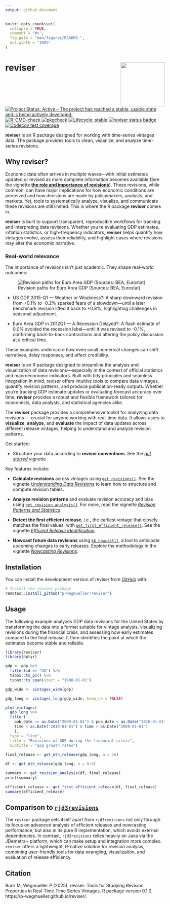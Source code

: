 ```yaml
---
output: github_document
---
```


<!-- README.md is generated from README.Rmd. Please edit that file -->

```r
knitr::opts_chunk$set(
  collapse = TRUE,
  comment = "#>",
  fig.path = "man/figures/README-",
  out.width = "100%" 
)
```

# reviser <img src="man/figures/logo.png" align="right" height="139" />

<!-- badges: start -->
[![Project Status: Active – The project has reached a stable, usable state and is being actively developed.](https://www.repostatus.org/badges/latest/active.svg)](https://www.repostatus.org/#active)
[![R-CMD-check](https://github.com/p-wegmueller/reviser/actions/workflows/R-CMD-check.yaml/badge.svg)](https://github.com/p-wegmueller/reviser/actions/workflows/R-CMD-check.yaml)
[![pkgcheck](https://github.com/p-wegmueller/reviser/workflows/pkgcheck/badge.svg)](https://github.com/p-wegmueller/reviser/actions?query=workflow%3Apkgcheck)
[![Lifecycle: stable](https://img.shields.io/badge/lifecycle-stable-green.svg)](https://lifecycle.r-lib.org/articles/stages.html#stable)
[![reviser status badge](https://marcburri.r-universe.dev/badges/reviser)](https://marcburri.r-universe.dev/reviser)
[![Codecov test coverage](https://codecov.io/gh/p-wegmueller/reviser/graph/badge.svg)](https://app.codecov.io/gh/p-wegmueller/reviser)
<!-- badges: end -->

**reviser** is an R package designed for working with time-series vintages data. The package provides tools to clean, visualize, and analyze time-series revisions.

## Why reviser?

Economic data often arrives in multiple waves—with initial estimates updated or revised as more complete information becomes available (See the vignette [**the role and importance of revisions**](https://p-wegmueller.github.io/reviser/articles/literature-review.html)). These revisions, while common, can have major implications for how economic conditions are perceived and how decisions are made by policymakers, analysts, and markets. Yet, tools to systematically analyze, visualize, and communicate these revisions are still limited. This is where the R package **reviser** comes in.

**reviser** is built to support transparent, reproducible workflows for tracking and interpreting data revisions. Whether you're evaluating GDP estimates, inflation statistics, or high-frequency indicators, **reviser** helps quantify how vintages evolve, assess their reliability, and highlight cases where revisions may alter the economic narrative.

### Real-world relevance
The importance of revisions isn’t just academic. They shape real-world outcomes:

![Revision paths for Euro Area GDP (Sources: BEA, Eurostat)](man/figures/gdp_over_time.jpeg)

 - US GDP 2015-Q1 --- Weather or Weakness?: A sharp downward revision from +0.1% to -0.2% sparked fears of a slowdown—until a later benchmark revision lifted it back to +0.8%, highlighting challenges in seasonal adjustment.
 
 - Euro Area GDP in 2012Q1 --- A Recession Delayed?: A flash estimate of 0.0% avoided the recession label—until it was revised to -0.1%, confirming back-to-back contractions and altering the policy discussion at a critical time.

These examples underscore how even small numerical changes can shift narratives, delay responses, and affect credibility. 

**reviser** is an R package designed to streamline the analysis and visualization of data revisions—especially in the context of official statistics and macroeconomic indicators. Built with tidy principles and seamless integration in mind, reviser offers intuitive tools to compare data vintages, quantify revision patterns, and produce publication-ready outputs. Whether you're tracking GDP estimate updates or evaluating forecast accuracy over time, **reviser** provides a robust and flexible framework tailored for economists, data analysts, and statistical agencies alike.

The **reviser** package provides a comprehensive toolkit for analyzing data revisions — crucial for anyone working with real-time data. It allows users to **visualize**, **analyze**, and **evaluate** the impact of data updates across different release vintages, helping to understand and analyze revision patterns. 

Get started:
  
  - Structure your data according to **reviser conventions**. See the [*get started*](https://p-wegmueller.github.io/reviser/articles/reviser.html) vignette
                                                                                                                                            
Key features include:

  - **Calculate revisions** across vintages using [`get_revisions()`](https://p-wegmueller.github.io/reviser/reference/get_revisions.html). See the vignette [*Understanding Data Revisions*](https://p-wegmueller.github.io/reviser/articles/understanding-revisions.html) to learn how to structure and compute revision tables.
  
  - **Analyze revision patterns** and evaluate revision accuracy and bias using [`get_revision_analysis()`](https://p-wegmueller.github.io/reviser/reference/get_revision_analysis.html). For more, read the vignette [*Revision Patterns and Statistics*](https://p-wegmueller.github.io/reviser/articles/revision-analysis.html).
  
  - **Detect the first efficient release**, i.e., the earliest vintage that closely matches the final values, with [`get_first_efficient_release()`](https://p-wegmueller.github.io/reviser/reference/get_first_efficient_release.html). See the vignette [*Efficient Release Identification*](https://p-wegmueller.github.io/reviser/articles/efficient-release.html).
  
  - **Nowcast future data revisions** using [`kk_nowcast()`](https://p-wegmueller.github.io/reviser/reference/kk_nowcast.html), a tool to anticipate upcoming changes to early releases. Explore the methodology in the vignette [*Nowcasting Revisions*](https://p-wegmueller.github.io/reviser/articles/nowcasting-revisions.html).
                                                                                                                                                                                                                                                     

## Installation

You can install the development version of reviser from [GitHub](https://github.com/) with:

```r
# Install the reviser package
remotes::install_github("p-wegmueller/reviser")
```


## Usage
The following example analyzes GDP data revisions for the United States by 
transforming the data into a format suitable for vintage analysis, visualizing 
revisions during the financial crisis, and assessing how early estimates compare
to the final release. It then identifies the point at which the estimates become
stable and reliable.
```r
library(reviser)
library(dplyr)

gdp <- gdp %>% 
  filter(id == "US") %>%
  tsbox::ts_pc() %>% 
  tsbox::ts_span(start = "1980-01-01")

gdp_wide <- vintages_wide(gdp)

gdp_long <- vintages_long(gdp_wide, keep_na = FALSE)

plot_vintages(
  gdp_long %>% 
  filter(
    pub_date >= as.Date("2009-01-01") & pub_date < as.Date("2010-01-01"),
    time < as.Date("2010-01-01") & time > as.Date("2008-01-01")
    ),
  type = "line",
  title = "Revisions of GDP during the financial crisis",
  subtitle = "qoq growth rates")
  
final_release <- get_nth_release(gdp_long, n = 16)

df <- get_nth_release(gdp_long, n = 0:6)

summary <- get_revision_analysis(df, final_release)
print(summary)

efficient_release <- get_first_efficient_release(df, final_release)
summary(efficient_release)
```

## Comparison to [`rjd3revisions`](https://rjdverse.github.io/rjd3revisions/)
The `reviser` package sets itself apart from `rjd3revisions` not only through its focus on advanced analysis of efficient releases and nowcasting performance, but also in its pure R implementation, which avoids external dependencies. In contrast, `rjd3revisions` relies heavily on Java via the JDemetra+ platform, which can make setup and integration more complex. `reviser` offers a lightweight, R-native solution for revision analysis, combining user-friendly tools for data wrangling, visualization, and evaluation of release efficiency.

## Citation
Burri M, Wegmueller P (2025). reviser: Tools for Studying Revision Properties in Real-Time Time Series Vintages. R package version 0.1.0, https://p-wegmueller.github.io/reviser/.